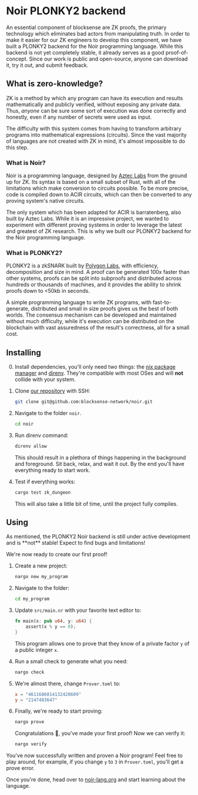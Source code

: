 
# Noir PLONKY2 backend

An essential component of blocksense are ZK proofs, the primary technology which eliminates bad actors from manipulating truth. In order to make it easier for our ZK engineers to develop this component, we have built a PLONKY2 backend for the Noir programming language. While this backend is not yet completely stable, it already serves as a good proof-of-concept. Since our work is public and open-source, anyone can download it, try it out, and submit feedback.

## What is zero-knowledge?

ZK is a method by which any program can have its execution and results mathematically and publicly verified, without exposing any private data. Thus, *anyone* can be sure some sort of execution was done correctly and honestly, even if any number of secrets were used as input.

The difficulty with this system comes from having to transform arbitrary programs into mathematical expressions (circuits). Since the vast majority of languages are not created with ZK in mind, it's almost impossible to do this step.

### What is Noir?

Noir is a programming language, designed by [Aztec Labs](https://aztec.network/) from the ground up for ZK. Its syntax is based on a small subset of Rust, with all of the limitations which make conversion to circuits possible. To be more precise, code is compiled down to ACIR circuits, which can then be converted to any proving system's native circuits.

The only system which has been adapted for ACIR is barratenberg, also built by Aztec Labs. While it is an impressive project, we wanted to experiment with different proving systems in order to leverage the latest and greatest of ZK research. This is why we built our PLONKY2 backend for the Noir programming language.

### What is PLONKY2?

PLONKY2 is a zkSNARK built by [Polygon Labs](https://polygon.technology/), with efficiency, decomposition and size in mind. A proof can be generated 100x faster than other systems, proofs can be split into subproofs and distributed across hundreds or thousands of machines, and it provides the ability to shrink proofs down to \<50kb in seconds.

A simple programming language to write ZK programs, with fast-to-generate, distributed and small in size proofs gives us the best of both worlds. The consensus mechanism can be developed and maintained without much difficulty, while it's execution can be distributed on the blockchain with vast assuredness of the result's correctness, all for a small cost.

## Installing

0. Install dependencies, you'll only need two things: the [nix package manager](https://nixos.org/download/) and [direnv](https://direnv.net/docs/installation.html). They're compatible with most OSes and will **not** collide with your system.

1. Clone [our repository](https://github.com/blocksense-network/noir/) with SSH:

    ```bash
    git clone git@github.com:blocksense-network/noir.git
    ```

2. Navigate to the folder `noir`.

    ```bash
    cd noir
    ```

3. Run direnv command:

    ```bash
    direnv allow
    ```

    This should result in a plethora of things happening in the background and foreground. Sit back, relax, and wait it out. By the end you'll have everything ready to start work.

4. Test if everything works:

    ```bash
    cargo test zk_dungeon
    ```

    This will also take a little bit of time, until the project fully compiles.

## Using

<Callout type="error" emoji="🛑">
  As mentioned, the PLONKY2 Noir backend is still under active development and is **not** stable! Expect to find bugs and limitations!
</Callout>

We're now ready to create our first proof!

1. Create a new project:

    ```bash
    nargo new my_program
    ```

2. Navigate to the folder:

    ```bash
    cd my_program
    ```

3. Update `src/main.nr` with your favorite text editor to:

    ```rust
    fn main(x: pub u64, y: u64) {
        assert(x % y == 0);
    }
    ```

    This program allows one to prove that they know of a private factor `y` of a public integer `x`.

4. Run a small check to generate what you need:

    ```bash
    nargo check
    ```

5. We're almost there, change `Prover.toml` to:

    ```toml
    x = "4611686014132420609"
    y = "2147483647"
    ```

6. Finally, we're ready to start proving:

    ```bash
    nargo prove
    ```

    Congratulations 🎉, you've made your first proof! Now we can verify it:

    ```bash
    nargo verify
    ```

You've now successfully written and proven a Noir program! Feel free to play around, for example, if you change `y` to `3` in `Prover.toml`, you'll get a prove error.

Once you're done, head over to [noir-lang.org](https://noir-lang.org/) and start learning about the language.
